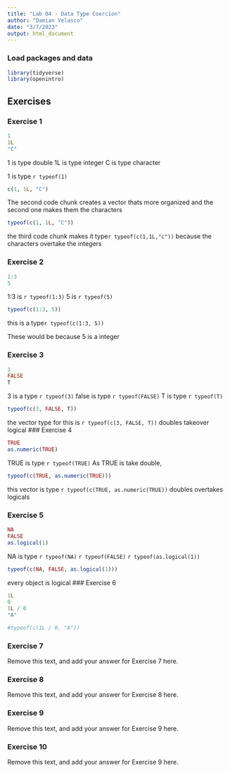 ```yaml
---
title: "Lab 04 - Data Type Coercion"
author: "Damian Velasco"
date: "3/7/2023"
output: html_document
---
```


### Load packages and data

```r
library(tidyverse)
library(openintro)
```

## Exercises

### Exercise 1

```r
1
1L
"C"
```
1 is type double 
1L is type integer
C is type character 

1 is type `r typeof(1)`

```r
c(1, 1L, "C")
```

The second code chunk creates a vector thats more organized and the second one makes them the characters 

```r
typeof(c(1, 1L, "C"))
```
the third code chunk makes it type`r typeof(c(1,1L,"c"))` because the characters overtake the integers

### Exercise 2

```r
1:3
5
```
1:3 is `r typeof(1:3)`
5 is `r typeof(5)`

```r
typeof(c(1:3, 5))
```
this is a type`r typeof(c(1:3, 5))`

These would be because 5 is a integer 

### Exercise 3

```r
3 
FALSE
T
```
3 is a type `r typeof(3)`
false is type `r typeof(FALSE)`
T is type `r typeof(T)`
```r
typeof(c(3, FALSE, T))
```
the vector type for this is `r typeof(c(3, FALSE, T))`
doubles takeover logical
### Exercise 4

```r
TRUE
as.numeric(TRUE)
```
TRUE is type `r typeof(TRUE)`
As TRUE is take double, 

```r
typeof(c(TRUE, as.numeric(TRUE)))
```
this vector is type `r typeof(c(TRUE, as.numeric(TRUE))` doubles overtakes logicals

### Exercise 5

```r
NA
FALSE
as.logical(1)
```
NA is type  `r typeof(NA)`
`r typeof(FALSE)`
`r typeof(as.logical(1))`
```r
typeof(c(NA, FALSE, as.logical(1)))
```
every object is logical 
### Exercise 6

```r
1L
0
1L / 0
"A"
```

```r
#typeof(c(1L / 0, "A"))
```

### Exercise 7

Remove this text, and add your answer for Exercise 7 here.

### Exercise 8

Remove this text, and add your answer for Exercise 8 here.

### Exercise 9

Remove this text, and add your answer for Exercise 9 here.

### Exercise 10

Remove this text, and add your answer for Exercise 9 here.
